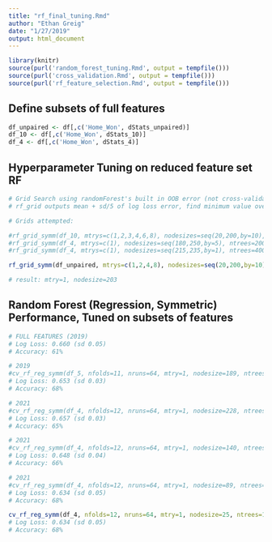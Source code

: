 ```yaml
---
title: "rf_final_tuning.Rmd"
author: "Ethan Greig"
date: "1/27/2019"
output: html_document
---
```


```r
library(knitr)
source(purl('random_forest_tuning.Rmd', output = tempfile()))
source(purl('cross_validation.Rmd', output = tempfile()))
source(purl('rf_feature_selection.Rmd', output = tempfile()))
```

## Define subsets of full features
```r
df_unpaired <- df[,c('Home_Won', dStats_unpaired)]
df_10 <- df[,c('Home_Won', dStats_10)]
df_4 <- df[,c('Home_Won', dStats_4)]
```

## Hyperparameter Tuning on reduced feature set RF
```r
# Grid Search using randomForest's built in OOB error (not cross-validated Log Loss).
# rf_grid outputs mean + sd/5 of log loss error, find minimum value over grid of hyperparameters

# Grids attempted:

#rf_grid_symm(df_10, mtrys=c(1,2,3,4,6,8), nodesizes=seq(20,200,by=10), ntrees=5000)
#rf_grid_symm(df_4, mtrys=c(1), nodesizes=seq(180,250,by=5), ntrees=20000)
#rf_grid_symm(df_4, mtrys=c(1), nodesizes=seq(215,235,by=1), ntrees=40000)

rf_grid_symm(df_unpaired, mtrys=c(1,2,4,8), nodesizes=seq(20,200,by=10), ntrees=5000)

# result: mtry=1, nodesize=203
```

## Random Forest (Regression, Symmetric) Performance, Tuned on subsets of features
```r
# FULL FEATURES (2019)
# Log Loss: 0.660 (sd 0.05)
# Accuracy: 61%

# 2019
#cv_rf_reg_symm(df_5, nfolds=11, nruns=64, mtry=1, nodesize=189, ntrees=12000)
# Log Loss: 0.653 (sd 0.03)
# Accuracy: 68%

# 2021
#cv_rf_reg_symm(df_4, nfolds=12, nruns=64, mtry=1, nodesize=228, ntrees=10000)
# Log Loss: 0.657 (sd 0.03)
# Accuracy: 65%

# 2021
#cv_rf_reg_symm(df_4, nfolds=12, nruns=64, mtry=1, nodesize=140, ntrees=10000)
# Log Loss: 0.648 (sd 0.04)
# Accuracy: 66%

# 2021
#cv_rf_reg_symm(df_4, nfolds=12, nruns=64, mtry=1, nodesize=89, ntrees=10000)
# Log Loss: 0.634 (sd 0.05)
# Accuracy: 68%

cv_rf_reg_symm(df_4, nfolds=12, nruns=64, mtry=1, nodesize=25, ntrees=10000)
# Log Loss: 0.634 (sd 0.05)
# Accuracy: 68%
```
